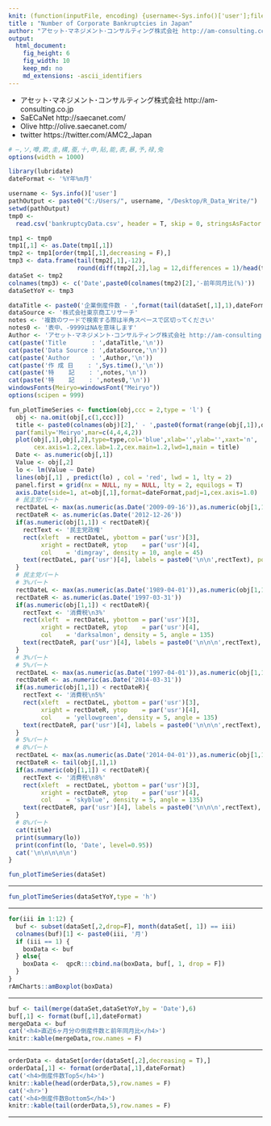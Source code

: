 ```yaml
---
knit: (function(inputFile, encoding) {username<-Sys.info()['user'];fileName<-'defaultPath.csv';pathToFile <-paste0('C:/Users/', username,'/Desktop/pathToCSV/');setwd(pathToFile);buf0<-read.csv(fileName,header = F,skip = 0,stringsAsFactor = F,check.names = F,fileEncoding = 'utf-8');timeStamp<-format(Sys.time(),'%Y%m%d%H%M%S');rmarkdown::render(inputFile, encoding = encoding, output_file = paste0('C:/Users/',username,buf0[2,1],'charts/','am-consulting.co.jp-bankruptcyData.html')) })
title : "Number of Corporate Bankruptcies in Japan"
author: "アセット･マネジメント･コンサルティング株式会社 http://am-consulting.co.jp"
output: 
  html_document:
    fig_height: 6
    fig_width: 10
    keep_md: no
    md_extensions: -ascii_identifiers 
---
```

<link href="http://knowledgevault.saecanet.com/components/rmarkdown-html.css" rel="stylesheet"> 
<style>
.main-container {
	max-width   : 1000px;
	margin-left : auto;
	margin-right: auto;
}

table{
 white-space: nowrap;
}
</style>

- アセット･マネジメント･コンサルティング株式会社 http://am-consulting.co.jp
- SaECaNet http://saecanet.com/
- Olive http://olive.saecanet.com/
- twitter https://twitter.com/AMC2_Japan

```r
# ―,ソ,噂,欺,圭,構,蚕,十,申,貼,能,表,暴,予,禄,兔
options(width = 1000)
```

```r
library(lubridate)
dateFormat <- '%Y年%m月'
```

```r
username <- Sys.info()['user']
pathOutput <- paste0("C:/Users/", username, "/Desktop/R_Data_Write/")
setwd(pathOutput)
tmp0 <-
  read.csv('bankruptcyData.csv', header = T, skip = 0, stringsAsFactor = F, na.strings = c("", "***"), check.names = F, fileEncoding = "cp932")
```

```r
tmp1 <- tmp0
tmp1[,1] <- as.Date(tmp1[,1])
tmp2 <- tmp1[order(tmp1[,1],decreasing = F),]
tmp3 <- data.frame(tail(tmp2[,1],-12),
                   round(diff(tmp2[,2],lag = 12,differences = 1)/head(tmp2[,2],-12)*100,1),check.names = F,stringsAsFactors = F)
dataSet <- tmp2
colnames(tmp3) <- c('Date',paste0(colnames(tmp2)[2],'-前年同月比(%)'))
dataSetYoY <- tmp3
```

```r
dataTitle <- paste0('企業倒産件数 - ',format(tail(dataSet[,1],1),dateFormat))
dataSource <- '株式会社東京商工リサーチ'
notes <- '複数のワードで検索する際は半角スペースで区切ってください'
notes0 <- '表中、-9999はNAを意味します'
Author <- 'アセット･マネジメント･コンサルティング株式会社 http://am-consulting.co.jp'
cat(paste('Title       : ',dataTitle,'\n'))
cat(paste('Data Source : ',dataSource,'\n'))
cat(paste('Author      : ',Author,'\n'))
cat(paste('作 成 日    : ',Sys.time(),'\n'))
cat(paste('特    記    : ',notes,'\n'))
cat(paste('特    記    : ',notes0,'\n'))
windowsFonts(Meiryo=windowsFont("Meiryo"))
options(scipen = 999)
```

```r
fun_plotTimeSeries <- function(obj,ccc = 2,type = 'l') {
  obj <- na.omit(obj[,c(1,ccc)])
  title <- paste0(colnames(obj)[2],' - ',paste0(format(range(obj[,1]),dateFormat),collapse = '~'),'\nデータ出所:',dataSource)  
  par(family='Meiryo',mar=c(4,4,4,2))
  plot(obj[,1],obj[,2],type=type,col='blue',xlab='',ylab='',xaxt='n',
       cex.axis=1.2,cex.lab=1.2,cex.main=1.2,lwd=1,main = title)
  Date <- as.numeric(obj[,1])
  Value <- obj[,2]
  lo <- lm(Value ~ Date)
  lines(obj[,1] , predict(lo) , col = 'red', lwd = 1, lty = 2)
  panel.first = grid(nx = NULL, ny = NULL, lty = 2, equilogs = T)
  axis.Date(side=1, at=obj[,1],format=dateFormat,padj=1,cex.axis=1.0)
  # 民主党パート
  rectDateL <- max(as.numeric(as.Date('2009-09-16')),as.numeric(obj[1,1]))
  rectDateR <- as.numeric(as.Date('2012-12-26'))
  if(as.numeric(obj[1,1]) < rectDateR){
    rectText <- '民主党政権'
    rect(xleft  = rectDateL, ybottom = par('usr')[3], 
         xright = rectDateR, ytop    = par('usr')[4], 
         col    = 'dimgray', density = 10, angle = 45)
    text(rectDateL, par('usr')[4], labels = paste0('\n\n',rectText), pos = 4)
  }
  # 民主党パート
  # 3%パート
  rectDateL <- max(as.numeric(as.Date('1989-04-01')),as.numeric(obj[1,1]))
  rectDateR <- as.numeric(as.Date('1997-03-31'))
  if(as.numeric(obj[1,1]) < rectDateR){
    rectText <- '消費税\n3%'
    rect(xleft  = rectDateL, ybottom = par('usr')[3], 
         xright = rectDateR, ytop    = par('usr')[4], 
         col    = 'darksalmon', density = 5, angle = 135)
    text(rectDateR, par('usr')[4], labels = paste0('\n\n\n',rectText), pos = 2)
  }
  # 3%パート
  # 5%パート
  rectDateL <- max(as.numeric(as.Date('1997-04-01')),as.numeric(obj[1,1]))
  rectDateR <- as.numeric(as.Date('2014-03-31'))
  if(as.numeric(obj[1,1]) < rectDateR){
    rectText <- '消費税\n5%'
    rect(xleft  = rectDateL, ybottom = par('usr')[3], 
         xright = rectDateR, ytop    = par('usr')[4], 
         col    = 'yellowgreen', density = 5, angle = 135)
    text(rectDateR, par('usr')[4], labels = paste0('\n\n\n',rectText), pos = 2)
  }
  # 5%パート
  # 8%パート
  rectDateL <- max(as.numeric(as.Date('2014-04-01')),as.numeric(obj[1,1]))
  rectDateR <- tail(obj[,1],1)
  if(as.numeric(obj[1,1]) < rectDateR){
    rectText <- '消費税\n8%'
    rect(xleft  = rectDateL, ybottom = par('usr')[3], 
         xright = rectDateR, ytop    = par('usr')[4], 
         col    = 'skyblue', density = 5, angle = 135)
    text(rectDateR, par('usr')[4], labels = paste0('\n\n\n',rectText), pos = 2)
  }
  # 8%パート
  cat(title)
  print(summary(lo))
  print(confint(lo, 'Date', level=0.95))
  cat('\n\n\n\n\n')
}
```

```r
fun_plotTimeSeries(dataSet)
```

***

```r
fun_plotTimeSeries(dataSetYoY,type = 'h')
```

***

```r
for(iii in 1:12) {
  buf <- subset(dataSet[,2,drop=F], month(dataSet[, 1]) == iii)
  colnames(buf)[1] <- paste0(iii, '月')
  if (iii == 1) {
    boxData <- buf
  } else{
    boxData <-  qpcR:::cbind.na(boxData, buf[, 1, drop = F])
  }
}
rAmCharts::amBoxplot(boxData)
```

***

```r
buf <- tail(merge(dataSet,dataSetYoY,by = 'Date'),6)
buf[,1] <- format(buf[,1],dateFormat)
mergeData <- buf
cat('<h4>直近6ヶ月分の倒産件数と前年同月比</h4>')
knitr::kable(mergeData,row.names = F)
```

***

```r
orderData <- dataSet[order(dataSet[,2],decreasing = T),]
orderData[,1] <- format(orderData[,1],dateFormat)
cat('<h4>倒産件数Top5</h4>')
knitr::kable(head(orderData,5),row.names = F)
cat('<hr>')
cat('<h4>倒産件数Bottom5</h4>')
knitr::kable(tail(orderData,5),row.names = F)
```

***

<script>
  (function(i,s,o,g,r,a,m){i['GoogleAnalyticsObject']=r;i[r]=i[r]||function(){
  (i[r].q=i[r].q||[]).push(arguments)},i[r].l=1*new Date();a=s.createElement(o),
  m=s.getElementsByTagName(o)[0];a.async=1;a.src=g;m.parentNode.insertBefore(a,m)
  })(window,document,'script','https://www.google-analytics.com/analytics.js','ga');

  ga('create', 'UA-3077339-5', 'auto');
  ga('send', 'pageview');

</script>